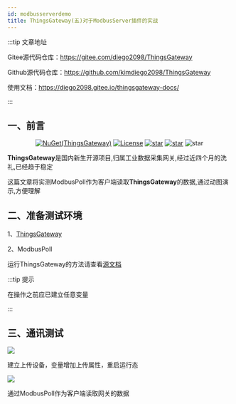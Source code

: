 ```yaml
---
id: modbusserverdemo
title: ThingsGateway(五)对于ModbusServer插件的实战
---
```


:::tip 文章地址

Gitee源代码仓库：https://gitee.com/diego2098/ThingsGateway

Github源代码仓库：https://github.com/kimdiego2098/ThingsGateway

使用文档：https://diego2098.gitee.io/thingsgateway-docs/

:::
## 一、前言
<div align="center"> 

[![NuGet(ThingsGateway)](https://img.shields.io/nuget/v/ThingsGateway.Foundation.svg?label=ThingsGateway.Foundation)](https://www.nuget.org/packages/kimdiego/)
[![License](https://img.shields.io/badge/license-Apache%202-4EB1BA.svg)](https://www.apache.org/licenses/LICENSE-2.0.html)
[![star](https://gitee.com/diego2098/ThingsGateway/badge/star.svg)](https://gitee.com/diego2098/ThingsGateway/stargazers) 
[![star](https://gitee.com/diego2098/ThingsGateway/badge/fork.svg)](https://gitee.com/diego2098/ThingsGateway/members) 
![star](https://img.shields.io/badge/QQ群-605534569-blue)

</div>  

**ThingsGateway**是国内新生开源项目,归属工业数据采集网关,经过近四个月的洗礼,已经趋于稳定

这篇文章将实测ModbusPoll作为客户端读取**ThingsGateway**的数据,通过动图演示,方便理解

## 二、准备测试环境

1、[ThingsGateway](https://gitee.com/diego2098/ThingsGateway)

2、ModbusPoll

运行ThingsGateway的方法请查看[源文档](https://diego2098.gitee.io/thingsgateway-docs/docs/startguide)


:::tip 提示

在操作之前应已建立任意变量

:::

## 三、通讯测试

![](/img/modbusserverdemo/modbusserverdemo-1.gif)

建立上传设备，变量增加上传属性，重启运行态


![](/img/modbusserverdemo/modbusserverdemo-2.gif)

通过ModbusPoll作为客户端读取网关的数据

